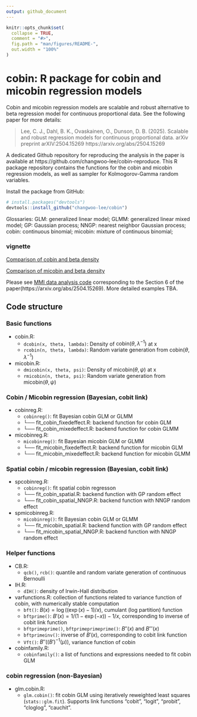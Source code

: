 ```yaml
---
output: github_document
---
```


<!-- README.md is generated from README.Rmd. Please edit that file -->

```r
knitr::opts_chunk$set(
  collapse = TRUE,
  comment = "#>",
  fig.path = "man/figures/README-",
  out.width = "100%"
)
```
# cobin: R package for cobin and micobin regression models

<!-- badges: start -->
<!-- badges: end -->

Cobin and micobin regression models are scalable and robust alternative to beta regression model for continuous proportional data. See the following paper for more details:

> Lee, C. J., Dahl, B. K., Ovaskainen, O., Dunson, D. B. (2025). Scalable and robust regression models for continuous proportional data. arXiv preprint arXIV:2504.15269 https://arxiv.org/abs/2504.15269

A dedicated Github repository for reproducing the analysis in the paper is available at https://github.com/changwoo-lee/cobin-reproduce. This R package repository contains the functions for the cobin and micobin regression models, as well as sampler for Kolmogorov-Gamma random variables.

Install the package from GitHub:
```r
# install.packages("devtools")
devtools::install_github("changwoo-lee/cobin")
```

Glossaries: GLM: generalized linear model; GLMM: generalized linear mixed model;
GP: Gaussian process; NNGP: nearest neighbor Gaussian process; 
cobin: continuous binomial; micobin: mixture of continuous binomial;

### vignette

[Comparison of cobin and beta density](https://changwoo-lee-stat.shinyapps.io/cobin_beta_comparison/)

[Comparison of micobin and beta density](https://changwoo-lee-stat.shinyapps.io/micobin_beta_comparison/)

Please see [MMI data analysis code](https://github.com/changwoo-lee/cobin-reproduce/blob/main/Sec6_mmicasestudy/results_main_n949/run_n949.R) corresponding to the Section 6 of the paper(https://arxiv.org/abs/2504.15269). More detailed examples TBA. 

## Code structure

### Basic functions

- cobin.R: 
  - `dcobin(x, theta, lambda)`: Density of $\mathrm{cobin}(\theta, \lambda^{-1})$ at x  
  - `rcobin(n, theta, lambda)`: Random variate generation from $\mathrm{cobin}(\theta, \lambda^{-1})$
- micobin.R:
  - `dmicobin(x, theta, psi)`: Density of $\mathrm{micobin}(\theta, \psi)$ at x  
  - `rmicobin(n, theta, psi)`: Random variate generation from $\mathrm{micobin}(\theta, \psi)$


### Cobin / Micobin regression (Bayesian, cobit link)

- cobinreg.R: 
  - `cobinreg()`: fit Bayesian cobin GLM or GLMM
  - └── fit_cobin_fixedeffect.R: backend function for cobin GLM
  - └── fit_cobin_mixedeffect.R: backend function for cobin GLMM
- micobinreg.R: 
  - `micobinreg()`: fit Bayesian micobin GLM or GLMM
  - └── fit_micobin_fixedeffect.R: backend function for micobin GLM
  - └── fit_micobin_mixedeffect.R: backend function for micobin GLMM


### Spatial cobin / micobin regression (Bayesian, cobit link)

- spcobinreg.R: 
  - `cobinreg()`: fit spatial cobin regresson 
  - └── fit_cobin_spatial.R: backend function with GP random effect 
  - └── fit_cobin_spatial_NNGP.R: backend function with NNGP random effect
- spmicobinreg.R: 
  - `micobinreg()`: fit Bayesian cobin GLM or GLMM
  - └── fit_micobin_spatial.R: backend function with GP random effect 
  - └── fit_micobin_spatial_NNGP.R: backend function with NNGP random effect


### Helper functions

- CB.R: 
  - `qcb()`, `rcb()`: quantile and random variate generation of continuous Bernoulli
- IH.R: 
  - `dIH()`: density of Irwin-Hall distribution 
- varfunctions.R: collection of functions related to variance function of cobin, with numerically stable computation
  - `bft()`: $B(x) = \log((\exp(x)-1)/x)$, cumulant (log partition) function
  - `bftprime()`: $B'(x) = 1/(1-\exp(-x))-1/x$, corresponding to inverse of cobit link function
  - `bftprimeprime()`, `bftprimeprimeprime()`: $B''(x)$ and $B'''(x)$
  - `bftprimeinv()`: inverse of $B'(x)$, corresponding to cobit link function
  - `Vft()`: $B''((B')^{-1}(\mu))$, variance function of cobin
- cobinfamily.R: 
  - `cobinfamily()`: a list of functions and expressions needed to fit cobin GLM



### cobin regression (non-Bayesian)

- glm.cobin.R: 
  - `glm.cobin()`: fit cobin GLM using iteratively reweighted least squares (`stats::glm.fit`). Supports link functions "cobit", "logit", "probit", "cloglog", "cauchit".
  